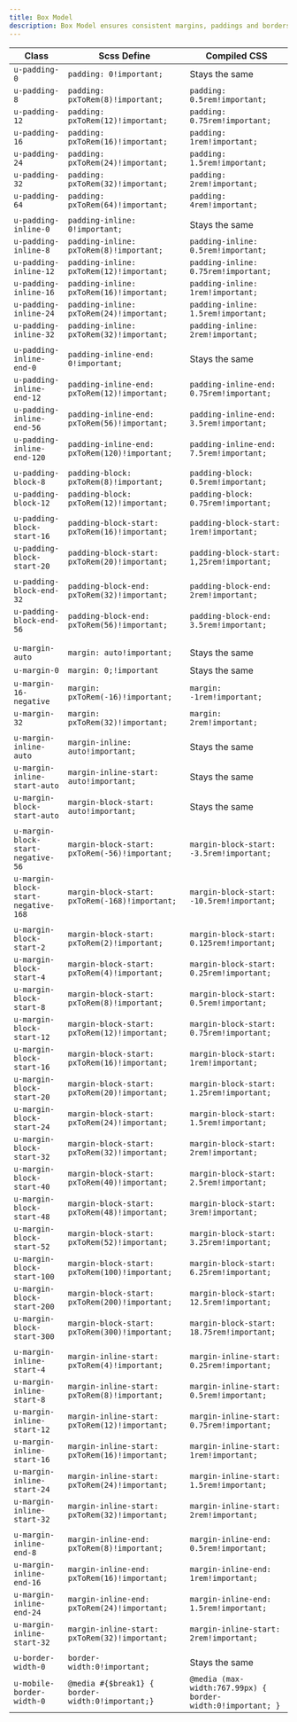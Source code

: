 ```yaml
---
title: Box Model
description: Box Model ensures consistent margins, paddings and borders across our products. The class name is presented in pixels, but being translated to REM units via Scss functions during compilation.
---
```


| Class                              | Scss Define                                  | Compiled CSS                            |
| ---------------------------------- | -------------------------------------------- | --------------------------------------- |
| `u-padding-0`                      | `padding: 0!important;`                      | Stays the same                          |
| `u-padding-8`                      | `padding: pxToRem(8)!important;`             | `padding: 0.5rem!important;`            |
| `u-padding-12`                     | `padding: pxToRem(12)!important;`            | `padding: 0.75rem!important;`           |
| `u-padding-16`                     | `padding: pxToRem(16)!important;`            | `padding: 1rem!important;`              |
| `u-padding-24`                     | `padding: pxToRem(24)!important;`            | `padding: 1.5rem!important;`            |
| `u-padding-32`                     | `padding: pxToRem(32)!important;`            | `padding: 2rem!important;`              |
| `u-padding-64`                     | `padding: pxToRem(64)!important;`            | `padding: 4rem!important;`              |
|                                    |                                              |                                         |
| `u-padding-inline-0`               | `padding-inline: 0!important;`               | Stays the same                          |
| `u-padding-inline-8`               | `padding-inline: pxToRem(8)!important;`      | `padding-inline: 0.5rem!important;`     |
| `u-padding-inline-12`              | `padding-inline: pxToRem(12)!important;`     | `padding-inline: 0.75rem!important;`    |
| `u-padding-inline-16`              | `padding-inline: pxToRem(16)!important;`     | `padding-inline: 1rem!important;`       |
| `u-padding-inline-24`              | `padding-inline: pxToRem(24)!important;`     | `padding-inline: 1.5rem!important;`     |
| `u-padding-inline-32`              | `padding-inline: pxToRem(32)!important;`     | `padding-inline: 2rem!important;`       |
|                                    |                                              |                                         |
| `u-padding-inline-end-0`           | `padding-inline-end: 0!important;`           | Stays the same                          |
| `u-padding-inline-end-12`          | `padding-inline-end: pxToRem(12)!important;` | `padding-inline-end: 0.75rem!important;`|
| `u-padding-inline-end-56`          | `padding-inline-end: pxToRem(56)!important;` | `padding-inline-end: 3.5rem!important;` |
| `u-padding-inline-end-120`         | `padding-inline-end: pxToRem(120)!important;`| `padding-inline-end: 7.5rem!important;` |
|                                    |                                              |                                         |
| `u-padding-block-8`                | `padding-block: pxToRem(8)!important;`       | `padding-block: 0.5rem!important;`      |
| `u-padding-block-12`               | `padding-block: pxToRem(12)!important;`      | `padding-block: 0.75rem!important;`     |
|                                    |                                              |                                         |
| `u-padding-block-start-16`         | `padding-block-start: pxToRem(16)!important;`| `padding-block-start: 1rem!important;`  |
| `u-padding-block-start-20`         | `padding-block-start: pxToRem(20)!important;`| `padding-block-start: 1,25rem!important;`|
|                                    |                                              |                                         |
| `u-padding-block-end-32`           | `padding-block-end: pxToRem(32)!important;`  | `padding-block-end: 2rem!important;`    |
| `u-padding-block-end-56`           | `padding-block-end: pxToRem(56)!important;`  | `padding-block-end: 3.5rem!important;`  |
|                                    |                                              |                                         |
|                                    |                                              |                                         |
| `u-margin-auto`                    | `margin: auto!important;`                    | Stays the same                          |
| `u-margin-0`                       | `margin: 0;!important`                       | Stays the same                          |
| `u-margin-16-negative`             | `margin: pxToRem(-16)!important;`            | `margin: -1rem!important;`              |
| `u-margin-32`                      | `margin: pxToRem(32)!important;`             | `margin: 2rem!important;`               |
|                                    |                                              |                                         |
| `u-margin-inline-auto`             | `margin-inline: auto!important;`             | Stays the same                          |
| `u-margin-inline-start-auto`       | `margin-inline-start: auto!important;`       | Stays the same                          |
| `u-margin-block-start-auto`        | `margin-block-start: auto!important;`        | Stays the same                          |
|                                    |                                              |                                         |
| `u-margin-block-start-negative-56` | `margin-block-start: pxToRem(-56)!important;`| `margin-block-start: -3.5rem!important;`|
| `u-margin-block-start-negative-168`| `margin-block-start: pxToRem(-168)!important;`| `margin-block-start: -10.5rem!important;`|
|                                    |                                              |                                          |
| `u-margin-block-start-2`           | `margin-block-start: pxToRem(2)!important;`  | `margin-block-start: 0.125rem!important;`|
| `u-margin-block-start-4`           | `margin-block-start: pxToRem(4)!important;`  | `margin-block-start: 0.25rem!important;` |
| `u-margin-block-start-8`           | `margin-block-start: pxToRem(8)!important;`  | `margin-block-start: 0.5rem!important;`  |
| `u-margin-block-start-12`          | `margin-block-start: pxToRem(12)!important;` | `margin-block-start: 0.75rem!important;` |
| `u-margin-block-start-16`          | `margin-block-start: pxToRem(16)!important;` | `margin-block-start: 1rem!important;`    |
| `u-margin-block-start-20`          | `margin-block-start: pxToRem(20)!important;` | `margin-block-start: 1.25rem!important;` |
| `u-margin-block-start-24`          | `margin-block-start: pxToRem(24)!important;` | `margin-block-start: 1.5rem!important;`  |
| `u-margin-block-start-32`          | `margin-block-start: pxToRem(32)!important;` | `margin-block-start: 2rem!important;`    |
| `u-margin-block-start-40`          | `margin-block-start: pxToRem(40)!important;` | `margin-block-start: 2.5rem!important;`  |
| `u-margin-block-start-48`          | `margin-block-start: pxToRem(48)!important;` | `margin-block-start: 3rem!important;`    |
| `u-margin-block-start-52`          | `margin-block-start: pxToRem(52)!important;` | `margin-block-start: 3.25rem!important;` |
| `u-margin-block-start-100`         | `margin-block-start: pxToRem(100)!important;`| `margin-block-start: 6.25rem!important;` |
| `u-margin-block-start-200`         | `margin-block-start: pxToRem(200)!important;`| `margin-block-start: 12.5rem!important;` |
| `u-margin-block-start-300`         | `margin-block-start: pxToRem(300)!important;`| `margin-block-start: 18.75rem!important;`|
|                                    |                                              |                                          |
| `u-margin-inline-start-4`          | `margin-inline-start: pxToRem(4)!important;` | `margin-inline-start: 0.25rem!important;`|
| `u-margin-inline-start-8`          | `margin-inline-start: pxToRem(8)!important;` | `margin-inline-start: 0.5rem!important;` |
| `u-margin-inline-start-12`         | `margin-inline-start: pxToRem(12)!important;`| `margin-inline-start: 0.75rem!important;`|
| `u-margin-inline-start-16`         | `margin-inline-start: pxToRem(16)!important;`| `margin-inline-start: 1rem!important;`   |
| `u-margin-inline-start-24`         | `margin-inline-start: pxToRem(24)!important;`| `margin-inline-start: 1.5rem!important;` |
| `u-margin-inline-start-32`         | `margin-inline-start: pxToRem(32)!important;`| `margin-inline-start: 2rem!important;`   |
|                                    |                                              |                                          |
| `u-margin-inline-end-8`            | `margin-inline-end: pxToRem(8)!important;`   | `margin-inline-end: 0.5rem!important;`   |
| `u-margin-inline-end-16`           | `margin-inline-end: pxToRem(16)!important;`  | `margin-inline-end: 1rem!important;`     |
| `u-margin-inline-end-24`           | `margin-inline-end: pxToRem(24)!important;`  | `margin-inline-end: 1.5rem!important;`   |
| `u-margin-inline-start-32`         | `margin-inline-start: pxToRem(32)!important;`| `margin-inline-start: 2rem!important;`   |
|                                    |                                              |                                          |
| `u-border-width-0`                 |  `border-width:0!important;`                 |  Stays the same                          |
| `u-mobile-border-width-0`          |  `@media #{$break1} { border-width:0!important;}`| `@media (max-width:767.99px) { border-width:0!important; }`                                         |
<CodePreview>
  <div class="box u-margin-block-start-32 u-padding-block-end-56"></div>
</CodePreview>
